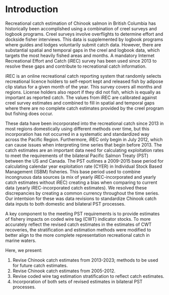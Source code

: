 # Introduction {#sec:introduction}

Recreational catch estimation of Chinook salmon in British Columbia has historically been accomplished using a combination of creel surveys and logbook programs. Creel surveys involve overflights to determine effort and dockside fisher interviews. This data is supplemented by logbook programs where guides and lodges voluntarily submit catch data. However, there are substantial spatial and temporal gaps in the creel and logbook data, which targets the most heavily fished areas and months. A mandatory Internet Recreational Effort and Catch (iREC) survey has been used since 2013 to resolve these gaps and contribute to recreational catch information.

iREC is an online recreational catch reporting system that randomly selects recreational licence holders to self-report kept and released fish by adipose clip status for a given month of the year. This survey covers all months and regions. License holders also report if they did not fish, which is equally as important as reported catch. The values from iREC are calibrated against creel survey estimates and combined to fill in spatial and temporal gaps where there are no complete catch estimates provided by the creel program but fishing does occur.

These data have been incorporated into the recreational catch since 2013 in most regions domestically using different methods over time, but this incorporation has not occurred in a systematic and standardized way across the Pacific Region. Furthermore, iREC only begin in July 2012, which can cause issues when interpreting time series that begin before 2013. The catch estimates are an important data need for calculating exploitation rates to meet the requirements of the bilateral Pacific Salmon Treaty (PST) between the US and Canada. The PST outlines a 2009-2015 base period for calculating calendar year exploitation rate (CYER) in Individual Stock Based Management (ISBM) fisheries. This base period used to combine incongruous data sources (a mix of yearly iREC-incorporated and yearly catch estimates without iREC) creating a bias when comparing to current data (yearly iREC-incorporated catch estimates). We resolved these discrepancies by creating a common currency throughout the time series. Our intentsion for these was data revisions to standardize Chinook catch data inputs to both domestic and bilateral PST processes.

A key component to the meeting PST requirements is to provide estimates of fishery impacts on coded wire tag (CWT) indicator stocks.  To more accurately reflect the revised catch estimates in the estimates of CWT recoveries, the stratification and estimation methods were modified to better align to the more complete representation recreational catch in marine waters.

Here, we present:

 1. Revise Chinook catch estimates from 2013-2023; methods to be used for future catch estimates.
 2. Revise Chinook catch estimates from 2005-2012.
 3. Revise coded wire tag estimation stratification to reflect catch estimates.
 4. Incorporation of both sets of revised estimates in bilateral PST processes.
